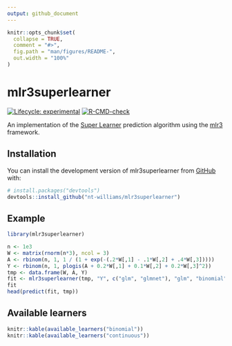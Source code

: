 ```yaml
---
output: github_document
---
```


<!-- README.md is generated from README.Rmd. Please edit that file -->

```r
knitr::opts_chunk$set(
  collapse = TRUE,
  comment = "#>",
  fig.path = "man/figures/README-",
  out.width = "100%"
)
```

# mlr3superlearner

<!-- badges: start -->
[![Lifecycle: experimental](https://img.shields.io/badge/lifecycle-experimental-orange.svg)](https://lifecycle.r-lib.org/articles/stages.html#experimental)
[![R-CMD-check](https://github.com/nt-williams/mlr3superlearner/actions/workflows/R-CMD-check.yaml/badge.svg)](https://github.com/nt-williams/mlr3superlearner/actions/workflows/R-CMD-check.yaml)
<!-- badges: end -->

An implementation of the [Super Learner](https://biostats.bepress.com/ucbbiostat/paper266/) prediction algorithm using the [mlr3](https://mlr3.mlr-org.com/) framework.

## Installation

You can install the development version of mlr3superlearner from [GitHub](https://github.com/) with:

``` r
# install.packages("devtools")
devtools::install_github("nt-williams/mlr3superlearner")
``` 

## Example

```r
library(mlr3superlearner)

n <- 1e3
W <- matrix(rnorm(n*3), ncol = 3)
A <- rbinom(n, 1, 1 / (1 + exp(-(.2*W[,1] - .1*W[,2] + .4*W[,3]))))
Y <- rbinom(n, 1, plogis(A + 0.2*W[,1] + 0.1*W[,2] + 0.2*W[,3]^2))
tmp <- data.frame(W, A, Y)
fit <- mlr3superlearner(tmp, "Y", c("glm", "glmnet"), "glm", "binomial")
fit
head(predict(fit, tmp))
```

## Available learners

```r
knitr::kable(available_learners("binomial"))
knitr::kable(available_learners("continuous"))
```

